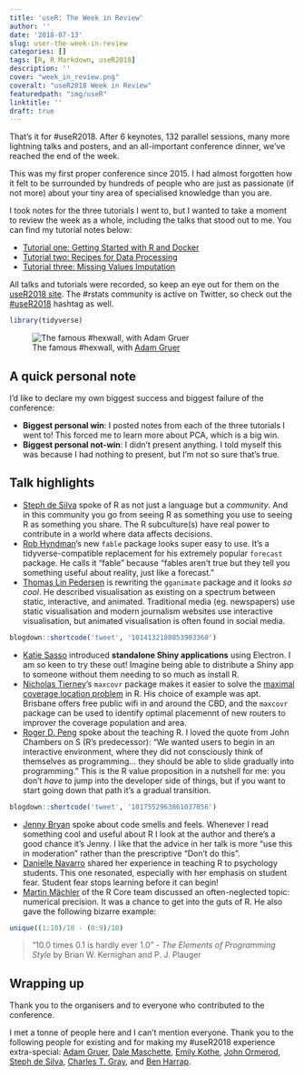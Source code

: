 ```yaml
---
title: 'useR: The Week in Review'
author: ''
date: '2018-07-13'
slug: user-the-week-in-review
categories: []
tags: [R, R Markdown, useR2018]
description: ''
cover: "week_in_review.png"
coveralt: "useR2018 Week in Review"
featuredpath: "img/useR"  
linktitle: ''
draft: true
---
```


That's it for #useR2018. After 6 keynotes, 132 parallel sessions, many more 
lightning talks and posters, and an all-important conference dinner, we've 
reached the end of the week.

This was my first proper conference since 2015. I had almost forgotten how
it felt to be surrounded by hundreds of people who are just as passionate 
(if not more) about your tiny area of specialised knowledge than you are.

I took notes for the three tutorials I went to, but I wanted to take a moment
to review the week as a whole, including the talks that stood out to me.
You can find my tutorial notes below:

* [Tutorial one: Getting Started with R and Docker](/post/user-getting-started-with-r-and-docker/)
* [Tutorial two: Recipes for Data Processing](/post/user-recipes-for-data-processing/)
* [Tutorial three: Missing Values Imputation](/post/user-missing-values-imputation/)

All talks and tutorials were recorded, so keep an eye out for them on the 
[useR2018 site](https://user2018.r-project.org/). The #rstats community is 
active on Twitter, so check out the [#useR2018](https://twitter.com/search?q=%23useR2018)
hashtag as well.

```r
library(tidyverse)
```

![The famous #hexwall, with [Adam Gruer](https://twitter.com/AdamGruer)](/img/useR/hexwall.jpg)

## A quick personal note

I'd like to declare my own biggest success and biggest failure of the 
conference:

* **Biggest personal win**: I posted notes from each of the three tutorials I 
went to! This forced me to learn more about PCA, which is a big win.
* **Biggest personal not-win**: I didn't present anything. I told myself this 
was because I had nothing to present, but I'm not so sure that's true.

## Talk highlights

* [Steph de Silva](https://twitter.com/StephdeSilva) spoke of R as not just a 
language but a *community*. And in this community you go from seeing R as 
something you use to seeing R as something you share. The R subculture(s) have 
real power to contribute in a world where data affects decisions. 
* [Rob Hyndman](https://twitter.com/robjhyndman)'s new `fable` package looks
super easy to use. It's a tidyverse-compatible replacement for his extremely
popular `forecast` package. He calls it "fable" because "fables aren't true but 
they tell you something useful about reality, just like a forecast."
* [Thomas Lin Pedersen](https://twitter.com/thomasp85) is rewriting the 
``gganimate`` package and it looks *so cool*. He described visualisation as
existing on a spectrum between static, interactive, and animated. Traditional
media (eg. newspapers) use static visualisation and modern journalism websites 
use interactive visualisation, but animated visualisation is often found in
social media.

```r
blogdown::shortcode('tweet', '1014132180853903360')
```

* [Katie Sasso](https://twitter.com/KatieSasso) introduced **standalone Shiny
applications** using Electron. I am so keen to try these out! Imagine being
able to distribute a Shiny app to someone without them needing to so much as 
install R.
* [Nicholas Tierney](https://twitter.com/nj_tierney)'s `maxcovr` package makes
it easier to solve the [maximal coverage location problem](https://en.wikipedia.org/wiki/Maximum_coverage_problem) in R.
His choice of example was apt. Brisbane offers free public wifi in and around
the CBD, and the `maxcovr` package can be used to identify optimal placemennt 
of new routers to improver the coverage population and area.
* [Roger D. Peng](https://twitter.com/rdpeng) spoke about the teaching R.
I loved the quote from John Chambers on S (R's predecessor): "We wanted users 
to begin in an interactive environment, where they did not consciously think of 
themselves as programming... they should be able to slide gradually into 
programming." This is the R value proposition in a nutshell for me: you don't 
*have* to jump into the developer side of things, but if you want to start 
going down that path it's a gradual transition.

```r
blogdown::shortcode('tweet', '1017552963861037056')
```

* [Jenny Bryan](https://twitter.com/JennyBryan) spoke about code smells and 
feels. Whenever I read something cool and useful about R I look at the author 
and there's a good chance it's Jenny. I like that the advice in her talk is
more "use this in moderation" rather than the prescriptive "Don't do this".
* [Danielle Navarro](https://twitter.com/djnavarro) shared her experience in 
teaching R to psychology students. This one resonated, especially with her
emphasis on student fear. Student fear stops learning before it can begin!
* [Martin Mächler](https://twitter.com/MMaechler) of the R Core team discussed
an often-neglected topic: numerical precision. It was a chance to get into the
guts of R. He also gave the following bizarre example:

```r
unique((1:10)/10 - (0:9)/10)
```

> "10.0 times 0.1 is hardly ever 1.0" - *The Elements of Programming Style* by Brian W. Kernighan and P. J. Plauger

## Wrapping up

Thank you to the organisers and to everyone who contributed to the conference.

I met a tonne of people here and I can't mention everyone. Thank you to the 
following people for existing and for making my #useR2018 experience 
extra-special: 
[Adam Gruer](https://twitter.com/AdamGruer),
[Dale Maschette](https://twitter.com/Dale_Masch),
[Emily Kothe](https://twitter.com/emilyandthelime),
[John Ormerod](https://twitter.com/john_t_ormerod),
[Steph de Silva](https://twitter.com/StephdeSilva), 
[Charles T. Gray](https://twitter.com/cantabile), and
[Ben Harrap](https://twitter.com/BHarrap).










